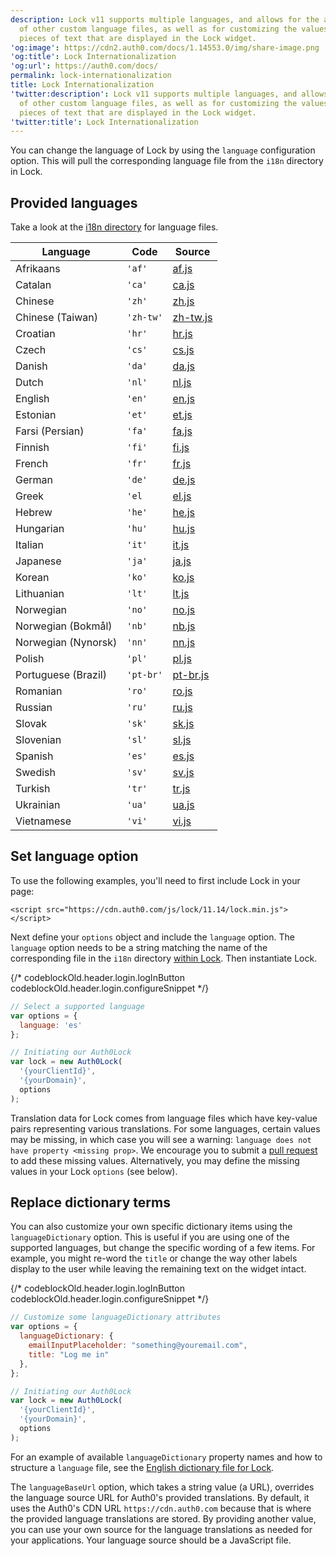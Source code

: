 ```yaml
---
description: Lock v11 supports multiple languages, and allows for the addition
  of other custom language files, as well as for customizing the values of specific
  pieces of text that are displayed in the Lock widget.
'og:image': https://cdn2.auth0.com/docs/1.14553.0/img/share-image.png
'og:title': Lock Internationalization
'og:url': https://auth0.com/docs/
permalink: lock-internationalization
title: Lock Internationalization
'twitter:description': Lock v11 supports multiple languages, and allows for the addition
  of other custom language files, as well as for customizing the values of specific
  pieces of text that are displayed in the Lock widget.
'twitter:title': Lock Internationalization
---
```

You can change the language of Lock by using the `language` configuration option. This will pull the corresponding language file from the `i18n` directory in Lock.

## Provided languages

Take a look at the [i18n directory](https://github.com/auth0/lock/blob/master/src/i18n/) for language files.

<table class="table"><thead>
<tr>
<th>Language</th>
<th>Code</th>
<th>Source</th>
</tr>
</thead>
<tbody>
<tr>
<td>Afrikaans</td>
<td><code>'af'</code></td>
<td><a href="https://github.com/auth0/lock/blob/master/src/i18n/af.js">af.js</a></td>
</tr>
<tr>
<td>Catalan</td>
<td><code>'ca'</code></td>
<td><a href="https://github.com/auth0/lock/blob/master/src/i18n/ca.js">ca.js</a></td>
</tr>
<tr>
<td>Chinese</td>
<td><code>'zh'</code></td>
<td><a href="https://github.com/auth0/lock/blob/master/src/i18n/zh.js">zh.js</a></td>
</tr>
<tr>
<td>Chinese (Taiwan)</td>
<td><code>'zh-tw'</code></td>
<td><a href="https://github.com/auth0/lock/blob/master/src/i18n/zh-tw.js">zh-tw.js</a></td>
</tr>
<tr>
<td>Croatian</td>
<td><code>'hr'</code></td>
<td><a href="https://github.com/auth0/lock/blob/master/src/i18n/hr.js">hr.js</a></td>
</tr>
<tr>
<td>Czech</td>
<td><code>'cs'</code></td>
<td><a href="https://github.com/auth0/lock/blob/master/src/i18n/cs.js">cs.js</a></td>
</tr>
<tr>
<td>Danish</td>
<td><code>'da'</code></td>
<td><a href="https://github.com/auth0/lock/blob/master/src/i18n/da.js">da.js</a></td>
</tr>
<tr>
<td>Dutch</td>
<td><code>'nl'</code></td>
<td><a href="https://github.com/auth0/lock/blob/master/src/i18n/nl.js">nl.js</a></td>
</tr>
<tr>
<td>English</td>
<td><code>'en'</code></td>
<td><a href="https://github.com/auth0/lock/blob/master/src/i18n/en.js">en.js</a></td>
</tr>
<tr>
<td>Estonian</td>
<td><code>'et'</code></td>
<td><a href="https://github.com/auth0/lock/blob/master/src/i18n/et.js">et.js</a></td>
</tr>
<tr>
<td>Farsi (Persian)</td>
<td><code>'fa'</code></td>
<td><a href="https://github.com/auth0/lock/blob/master/src/i18n/fa.js">fa.js</a></td>
</tr>
<tr>
<td>Finnish</td>
<td><code>'fi'</code></td>
<td><a href="https://github.com/auth0/lock/blob/master/src/i18n/fi.js">fi.js</a></td>
</tr>
<tr>
<td>French</td>
<td><code>'fr'</code></td>
<td><a href="https://github.com/auth0/lock/blob/master/src/i18n/fr.js">fr.js</a></td>
</tr>
<tr>
<td>German</td>
<td><code>'de'</code></td>
<td><a href="https://github.com/auth0/lock/blob/master/src/i18n/de.js">de.js</a></td>
</tr>
<tr>
<td>Greek</td>
<td><code>'el</code></td>
<td><a href="https://github.com/auth0/lock/blob/master/src/i18n/el.js">el.js</a></td>
</tr>
<tr>
<td>Hebrew</td>
<td><code>'he'</code></td>
<td><a href="https://github.com/auth0/lock/blob/master/src/i18n/he.js">he.js</a></td>
</tr>
<tr>
<td>Hungarian</td>
<td><code>'hu'</code></td>
<td><a href="https://github.com/auth0/lock/blob/master/src/i18n/hu.js">hu.js</a></td>
</tr>
<tr>
<td>Italian</td>
<td><code>'it'</code></td>
<td><a href="https://github.com/auth0/lock/blob/master/src/i18n/it.js">it.js</a></td>
</tr>
<tr>
<td>Japanese</td>
<td><code>'ja'</code></td>
<td><a href="https://github.com/auth0/lock/blob/master/src/i18n/ja.js">ja.js</a></td>
</tr>
<tr>
<td>Korean</td>
<td><code>'ko'</code></td>
<td><a href="https://github.com/auth0/lock/blob/master/src/i18n/ko.js">ko.js</a></td>
</tr>
<tr>
<td>Lithuanian</td>
<td><code>'lt'</code></td>
<td><a href="https://github.com/auth0/lock/blob/master/src/i18n/lt.js">lt.js</a></td>
</tr>
<tr>
<td>Norwegian</td>
<td><code>'no'</code></td>
<td><a href="https://github.com/auth0/lock/blob/master/src/i18n/no.js">no.js</a></td>
</tr>
<tr>
<td>Norwegian (Bokmål)</td>
<td><code>'nb'</code></td>
<td><a href="https://github.com/auth0/lock/blob/master/src/i18n/nb.js">nb.js</a></td>
</tr>
<tr>
<td>Norwegian (Nynorsk)</td>
<td><code>'nn'</code></td>
<td><a href="https://github.com/auth0/lock/blob/master/src/i18n/nn.js">nn.js</a></td>
</tr>
<tr>
<td>Polish</td>
<td><code>'pl'</code></td>
<td><a href="https://github.com/auth0/lock/blob/master/src/i18n/pl.js">pl.js</a></td>
</tr>
<tr>
<td>Portuguese (Brazil)</td>
<td><code>'pt-br'</code></td>
<td><a href="https://github.com/auth0/lock/blob/master/src/i18n/pt-br.js">pt-br.js</a></td>
</tr>
<tr>
<td>Romanian</td>
<td><code>'ro'</code></td>
<td><a href="https://github.com/auth0/lock/blob/master/src/i18n/ro.js">ro.js</a></td>
</tr>
<tr>
<td>Russian</td>
<td><code>'ru'</code></td>
<td><a href="https://github.com/auth0/lock/blob/master/src/i18n/ru.js">ru.js</a></td>
</tr>
<tr>
<td>Slovak</td>
<td><code>'sk'</code></td>
<td><a href="https://github.com/auth0/lock/blob/master/src/i18n/sk.js">sk.js</a></td>
</tr>
<tr>
<td>Slovenian</td>
<td><code>'sl'</code></td>
<td><a href="https://github.com/auth0/lock/blob/master/src/i18n/sl.js">sl.js</a></td>
</tr>
<tr>
<td>Spanish</td>
<td><code>'es'</code></td>
<td><a href="https://github.com/auth0/lock/blob/master/src/i18n/es.js">es.js</a></td>
</tr>
<tr>
<td>Swedish</td>
<td><code>'sv'</code></td>
<td><a href="https://github.com/auth0/lock/blob/master/src/i18n/sv.js">sv.js</a></td>
</tr>
<tr>
<td>Turkish</td>
<td><code>'tr'</code></td>
<td><a href="https://github.com/auth0/lock/blob/master/src/i18n/tr.js">tr.js</a></td>
</tr>
<tr>
<td>Ukrainian</td>
<td><code>'ua'</code></td>
<td><a href="https://github.com/auth0/lock/blob/master/src/i18n/uk.js">ua.js</a></td>
</tr>
<tr>
<td>Vietnamese</td>
<td><code>'vi'</code></td>
<td><a href="https://github.com/auth0/lock/blob/master/src/i18n/vi.js">vi.js</a></td>
</tr>
</tbody>
</table>

## Set language option

To use the following examples, you'll need to first include Lock in your page:

`<script src="https://cdn.auth0.com/js/lock/11.14/lock.min.js"></script>`

Next define your `options` object and include the `language` option. The `language` option needs to be a string matching the name of the corresponding file in the `i18n` directory [within Lock](https://github.com/auth0/lock/tree/master/src/i18n). Then instantiate Lock.

{/* codeblockOld.header.login.logInButton codeblockOld.header.login.configureSnippet */}


```javascript lines
// Select a supported language
var options = {
  language: 'es'
};

// Initiating our Auth0Lock
var lock = new Auth0Lock(
  '{yourClientId}',
  '{yourDomain}',
  options
);
```






Translation data for Lock comes from language files which have key-value pairs representing various translations. For some languages, certain values may be missing, in which case you will see a warning: `language does not have property <missing prop>`. We encourage you to submit a [pull request](https://github.com/auth0/lock/tree/master/src/i18n) to add these missing values. Alternatively, you may define the missing values in your Lock `options` (see below).

## Replace dictionary terms

You can also customize your own specific dictionary items using the `languageDictionary` option. This is useful if you are using one of the supported languages, but change the specific wording of a few items. For example, you might re-word the `title` or change the way other labels display to the user while leaving the remaining text on the widget intact.

{/* codeblockOld.header.login.logInButton codeblockOld.header.login.configureSnippet */}


```javascript lines
// Customize some languageDictionary attributes
var options = {
  languageDictionary: {
    emailInputPlaceholder: "something@youremail.com",
    title: "Log me in"
  },
};

// Initiating our Auth0Lock
var lock = new Auth0Lock(
  '{yourClientId}',
  '{yourDomain}',
  options
);
```






For an example of available `languageDictionary` property names and how to structure a `language` file, see the [English dictionary file for Lock](https://github.com/auth0/lock/blob/master/src/i18n/en.js).

The `languageBaseUrl` option, which takes a string value (a URL), overrides the language source URL for Auth0's provided translations. By default, it uses the Auth0's CDN URL `https://cdn.auth0.com` because that is where the provided language translations are stored. By providing another value, you can use your own source for the language translations as needed for your applications. Your language source should be a JavaScript file.